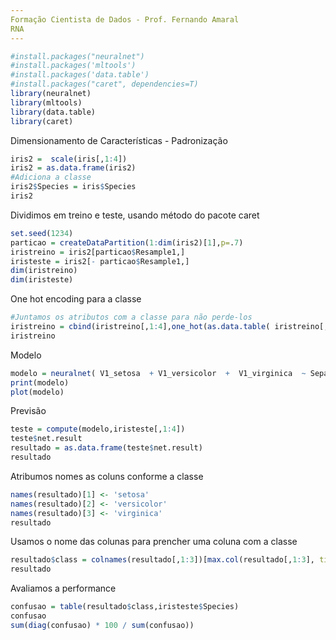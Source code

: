 ---
Formação Cientista de Dados - Prof. Fernando Amaral
RNA
---

```{r}
#install.packages("neuralnet")
#install.packages('mltools')
#install.packages('data.table')
#install.packages("caret", dependencies=T)
library(neuralnet)
library(mltools)
library(data.table)
library(caret)
```
Dimensionamento de Características - Padronização
```{r}
iris2 =  scale(iris[,1:4])
iris2 = as.data.frame(iris2)
#Adiciona a classe
iris2$Species = iris$Species
iris2
```
Dividimos em treino e teste, usando método do pacote caret
```{r}
set.seed(1234)
particao = createDataPartition(1:dim(iris2)[1],p=.7)
iristreino = iris2[particao$Resample1,]
iristeste = iris2[- particao$Resample1,]
dim(iristreino)
dim(iristeste)
```
One hot encoding para a classe
```{r}
#Juntamos os atributos com a classe para não perde-los
iristreino = cbind(iristreino[,1:4],one_hot(as.data.table( iristreino[,5])))
iristreino
```
Modelo
```{r}
modelo = neuralnet( V1_setosa  + V1_versicolor  +  V1_virginica  ~ Sepal.Length + Sepal.Width +  Petal.Length + Petal.Width , iristreino, hidden=c(5,4))
print(modelo)
plot(modelo)
```
Previsão
```{r}
teste = compute(modelo,iristeste[,1:4])
teste$net.result
resultado = as.data.frame(teste$net.result)
resultado
```
Atribumos nomes as coluns conforme a classe
```{r}
names(resultado)[1] <- 'setosa'
names(resultado)[2] <- 'versicolor'
names(resultado)[3] <- 'virginica'
resultado
```
Usamos o nome das colunas para prencher uma coluna com a classe
```{r}
resultado$class = colnames(resultado[,1:3])[max.col(resultado[,1:3], ties.method = 'first')]
resultado
```
Avaliamos a performance
```{r}
confusao = table(resultado$class,iristeste$Species)
confusao
sum(diag(confusao) * 100 / sum(confusao))
```
